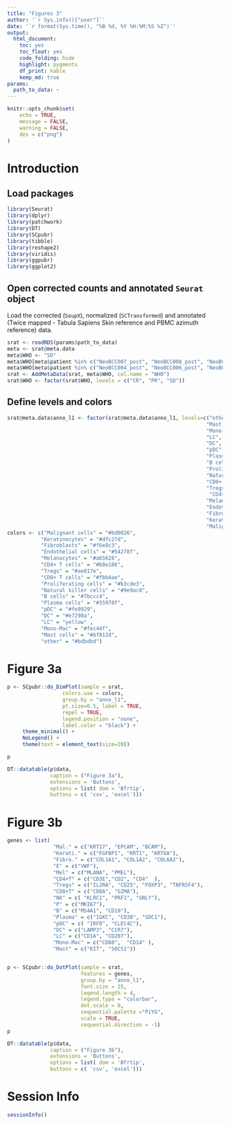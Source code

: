 ```yaml
---
title: "Figures 3"
author: '`r Sys.info()["user"]`'
date: '`r format(Sys.time(), "%B %d, %Y %H:%M:%S %Z")`'
output:
  html_document: 
    toc: yes
    toc_float: yes
    code_folding: hide
    highlight: pygments
    df_print: kable
    keep_md: true
params:
  path_to_data: ~
---
```


```r
knitr::opts_chunk$set(
	echo = TRUE,
	message = FALSE,
	warning = FALSE,
	dev = c("png")
)
```

# Introduction

## Load packages


```r
library(Seurat)
library(dplyr)
library(patchwork)
library(DT)
library(SCpubr)
library(tibble)
library(reshape2)
library(viridis)
library(ggpubr)
library(ggplot2)

```

## Open corrected counts and annotated `Seurat` object

Load the corrected (`SoupX`), normalized (`SCTransformed`) and annotated (Twice mapped - Tabula Sapiens Skin reference and PBMC azimuth reference) data.

```r
srat <- readRDS(params$path_to_data)
meta <- srat@meta.data
meta$WHO <- "SD"
meta$WHO[meta$patient %in% c("NeoBCC007_post", "NeoBCC008_post", "NeoBCC012_post", "NeoBCC017_post")] <- "CR"
meta$WHO[meta$patient %in% c("NeoBCC004_post", "NeoBCC006_post", "NeoBCC010_post", "NeoBCC011_post")] <- "PR"
srat <- AddMetaData(srat, meta$WHO, col.name = "WHO")
srat$WHO <- factor(srat$WHO, levels = c("CR", "PR", "SD"))

```

## Define levels and colors

```r
srat@meta.data$anno_l1 <- factor(srat@meta.data$anno_l1, levels=c("other",
                                                                 "Mast cells",
                                                                 "Mono-Mac",
                                                                 "LC",
                                                                 "DC",
                                                                 "pDC",
                                                                 "Plasma cells",
                                                                 "B cells" ,
                                                                 "Proliferating cells",
                                                                 "Natural killer cells",
                                                                 "CD8+ T cells",
                                                                 "Tregs",
                                                                  "CD4+ T cells" ,
                                                                 "Melanocytes",
                                                                 "Endothelial cells",
                                                                 "Fibroblasts",
                                                                 "Keratinocytes",
                                                                 "Malignant cells"))
colors <- c("Malignant cells" = "#bd0026",
           "Keratinocytes" = "#dfc27d",
           "Fibroblasts" = "#f6e8c3",
           "Endothelial cells" = "#54278f",
           "Melanocytes" = "#a65628",
           "CD4+ T cells" = "#b8e186",
           "Tregs" = "#ae017e",
           "CD8+ T cells" = "#fbb4ae",
           "Proliferating cells" = "#b3cde3",
           "Natural killer cells" = "#9e9ac8",
           "B cells" = "#7bccc4",
           "Plasma cells" = "#35978f",
           "pDC" = "#fe9929",
           "DC" = "#e7298a",
           "LC" = "yellow" ,
           "Mono-Mac" = "#fec44f",
           "Mast cells" = "#bf812d",
           "other" = "#bdbdbd")

```

# Figure 3a

```r

p <- SCpubr::do_DimPlot(sample = srat, 
                  colors.use = colors, 
                  group.by = "anno_l1", 
                  pt.size=0.5, label = TRUE, 
                  repel = TRUE, 
                  legend.position = "none",  
                  label.color = "black") + 
     theme_minimal() + 
     NoLegend() + 
     theme(text = element_text(size=20))

p

DT::datatable(p$data, 
              caption = ("Figure 3a"),
              extensions = 'Buttons', 
              options = list( dom = 'Bfrtip',
              buttons = c( 'csv', 'excel')))
```

# Figure 3b

```r
genes <- list( 
               "Mal." = c("KRT17", "EPCAM", "BCAM"),
               "Kerati." = c("FGFBP1", "KRT1", "KRT6A"),
               "Fibro." = c("COL1A1", "COL1A2", "COL6A2"),
               "E" = c("VWF"),
               "Mel" = c("MLANA", "PMEL"),
               "CD4+T" = c("CD3E","CD2", "CD4"  ),
               "Tregs" = c("IL2RA", "CD25", "FOXP3", "TNFRSF4"),
               "CD8+T" = c("CD8A", "GZMA"),
               "NK" = c( "KLRC1", "PRF1", "GNLY"),
               "P" = c("MKI67"),
               "B" = c("MS4A1", "CD19"),
               "Plasma" = c("IGKC", "CD38", "SDC1"),
               "pDC" = c( "IRF8", "CLEC4C"),
               "DC" = c("LAMP3", "CCR7"),
               "LC" = c("CD1A", "CD207"),
               "Mono-Mac" = c("CD68",  "CD14" ),
               "Mast" = c("KIT", "SOCS1"))


p <- SCpubr::do_DotPlot(sample = srat,  
                        features = genes, 
                        group.by = "anno_l1",
                        font.size = 25, 
                        legend.length = 4,  
                        legend.type = "colorbar", 
                        dot.scale = 8,
                        sequential.palette ="PiYG",
                        scale = TRUE,
                        sequential.direction = -1)
p

DT::datatable(p$data, 
              caption = ("Figure 3b"),
              extensions = 'Buttons', 
              options = list( dom = 'Bfrtip',
              buttons = c( 'csv', 'excel')))
```



# Session Info

```r
sessionInfo()
```

